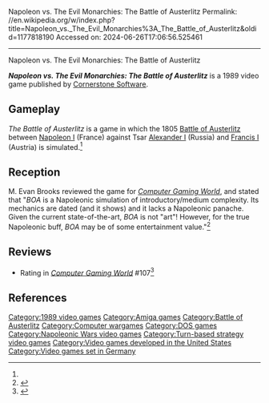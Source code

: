 Napoleon vs. The Evil Monarchies: The Battle of Austerlitz
Permalink: //en.wikipedia.org/w/index.php?title=Napoleon_vs._The_Evil_Monarchies%3A_The_Battle_of_Austerlitz&oldid=1177818190
Accessed on: 2024-06-26T17:06:56.525461



------
Napoleon vs. The Evil Monarchies: The Battle of Austerlitz
{{Short description|1989 video game}}

{{Infobox video game
| collapsible = 
| state = 
| italic title = 
| title = Napoleon vs. The Evil Monarchies: The Battle of Austerlitz
| image = NapoleonVsTheEvilMonarchiesThe BattleOfAusterlitz title.png
| alt = 
| caption = 
| developer = [[Cornerstone Software]]
| publisher = [[Cornerstone Software]]
| series = 
| engine = 
| platforms = [[Amiga]], [[DOS]]
| released = 1989
| genre = 
| modes = 
}}'''''Napoleon vs. The Evil Monarchies: The Battle of Austerlitz''''' is a 1989 video game published by [[Cornerstone Software]].

==Gameplay==
''The Battle of Austerlitz'' is a game in which the 1805 [[Battle of Austerlitz]] between [[Napoleon I]] (France) against Tsar [[Alexander I of Russia|Alexander I]] (Russia) and [[Francis II, Holy Roman Emperor|Francis I]] (Austria) is simulated.<ref name="CGW70"/>

==Reception==
M. Evan Brooks reviewed the game for ''[[Computer Gaming World]]'', and stated that "''BOA'' is a Napoleonic simulation of introductory/medium complexity. Its mechanics are dated (and it shows) and it lacks a Napoleonic panache. Given the current state-of-the-art, ''BOA'' is not "art"! However, for the true Napoleonic buff, ''BOA'' may be of some entertainment value."<ref name="CGW70">{{cite magazine |last=Brooks |first=M. Evan |title=BATTLE OF AUSTERLITZ |magazine=Computer Gaming World |date=April 1990 |volume=1 |issue=70 |pages=44–45}}</ref>

==Reviews==
*Rating in ''[[Computer Gaming World]]'' #107<ref>{{Cite web|url=https://archive.org/details/Computer_Gaming_World_Issue_107/page/n135/mode/2up|title=Computer Gaming World Issue 107|date=June 1993}}</ref>

==References==
{{reflist}}

[[Category:1989 video games]]
[[Category:Amiga games]]
[[Category:Battle of Austerlitz]]
[[Category:Computer wargames]]
[[Category:DOS games]]
[[Category:Napoleonic Wars video games]]
[[Category:Turn-based strategy video games]]
[[Category:Video games developed in the United States]]
[[Category:Video games set in Germany]]
